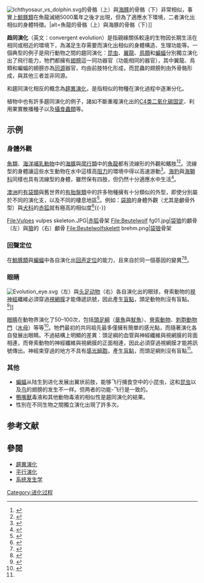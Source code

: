 {{multiple image
|align=right|total_width=500|footer=[[鼴鼠|鼴鼠]]的前肢（左）和[[螻蛄|螻蛄]]的前肢（右）都具有梳子形結構，而[[哺乳动物|哺乳动物]]和[[昆虫|昆虫]]並非近親，但為了適應刨土穴居的生活，二者演化出相似的身體特徵。
|width1=800|height1=525|image1=European mole detail of muzzle and paws.jpg|alt1=鼴鼠的前肢
|width2=800|height2=525|image2=Leg of Gryllotalpa.jpg|alt2=螻蛄的前肢
}}
[[File:Ichthyosaur_vs_dolphin.svg|thumb]]的骨骼（上）與[[海豚|海豚]]的骨骼（下）非常相似，事實上[[鯨豚類|鯨豚類]]在魚龍滅絕5000萬年之後才出現，但為了適應水下環境，二者演化出相似的身體特徵。|alt=魚龍的骨骼（上）與海豚的骨骼（下）]]

'''趋同演化'''（英文：convergent evolution）是指親緣關係較遠的生物因长期生活在相同或相近的環境下，為滿足生存需要而演化出相似的身體構造、生理功能等。一個典型的例子是飛行動物之間的趨同演化：[[昆虫|昆虫]]、[[翼龍|翼龍]]、[[鳥類|鳥類]]和[[蝙蝠|蝙蝠]]分別獨立演化出了飛行能力，牠們都擁有[[翅膀|翅膀]]這一同功器官（功能相同的器官），其中翼龍、鳥類和蝙蝠的翅膀亦為[[同源|同源]]器官，均由前肢特化形成，而昆蟲的翅膀則由外骨骼形成，與其他三者並非同源。

和趨同演化相反的概念為[[趨異演化|趨異演化]]，是指相似的物種在演化過程中逐漸分化。

植物中也有許多趨同演化的例子，諸如不斷重複演化出的[[C4类二氧化碳固定|C4类二氧化碳固定]]、利用果實散播種子以及[[食蟲植物|攝食蟲類]]等。

==示例==
===身體外觀===
[[魚類|魚類]]、[[海洋哺乳動物|海洋哺乳動物]]中的[[海豚|海豚]]與[[爬行類|爬行類]]中的[[魚龍|魚龍]]都有流線形的外觀和鰭肢<ref>{{cite web|title=How do analogies evolve?|url=http://evolution.berkeley.edu/evolibrary/article/similarity_ms_08|accessdate=2017-01-26|publisher=University of California Berkeley|archive-url=https://web.archive.org/web/20170402153740/http://evolution.berkeley.edu/evolibrary/article/similarity_ms_08|archive-date=2017-04-02|dead-url=no}}</ref><ref>{{Cite book|url=https://books.google.com/books?id=LgdL9ZP2ftgC&pg=PA133|publisher=CRC Press|date=2012-03-15|isbn=978-1-84076-623-3|language=en|first=Paul|last=Selden|first2=John|last2=Nudds|title=Evolution of Fossil Ecosystems|pages=133|access-date=2018-12-13|archive-date=2017-02-15|archive-url=https://web.archive.org/web/20170215082234/https://books.google.com/books?id=LgdL9ZP2ftgC&pg=PA133|dead-url=no}}</ref>。流線型的身體讓這些水生動物在水中這樣高[[阻力|阻力]]的環境中得以高速游動<ref>{{Cite web|title=The Marine Environment as a  Selective Force for Secondary Marine Forms|url=http://cetus.ucsd.edu/sio133/PDF/Marine%20Environment%20&%20Secondary%20Marine%20Forms2016.pdf|accessdate=2020-09-19|last=Ballance|first=Lisa|year=2016|publisher=UCSD|archive-url=https://web.archive.org/web/20170202025138/http://cetus.ucsd.edu/sio133/PDF/Marine%20Environment%20%26%20Secondary%20Marine%20Forms2016.pdf|archive-date=2017-02-02|dead-url=yes}}</ref>。[[海豹|海豹]]與[[海獅科|海獅科]]同樣也具有流線型的身體，雖然保有四肢，但仍然十分適應水中生活<ref>{{Cite journal|title=Use of spectral analysis to test hypotheses on the origin of pinnipeds.|url=https://academic.oup.com/mbe/article-lookup/doi/10.1093/oxfordjournals.molbev.a040189|last=Lento|first=G. M.|last2=Hickson|first2=R. E.|date=1995-01-01|journal=Molecular Biology and Evolution|issue=1|doi=10.1093/oxfordjournals.molbev.a040189|volume=12|pages=28–52|language=en|issn=0737-4038|pmid=7877495|last3=Chambers|first3=G. K.|last4=Penny|first4=D.|access-date=2021-09-23|archive-date=2017-07-29|archive-url=https://web.archive.org/web/20170729070032/https://academic.oup.com/mbe/article-lookup/doi/10.1093/oxfordjournals.molbev.a040189|dead-url=no}}</ref>。

[[澳洲|澳洲]]的[[有袋類|有袋類]]與舊世界的[[胎盤動物|有胎盤類]]中的許多物種擁有十分類似的外型，即使分別屬於不同的演化支，以及不同的棲息地區<ref name="SCM2005">{{Cite book|url=https://www.worldcat.org/title/lifes-solution-inevitable-humans-in-a-lonely-universe/oclc/156902715|publisher=Cambridge University Press|date=2004|location=Cambridge|isbn=978-0-521-60325-6|oclc=156902715|language=en|first=S|last=Conway Morris|title=Life's solution: inevitable humans in a lonely universe|access-date=2021-09-23|archive-date=2021-11-03|archive-url=https://web.archive.org/web/20211103190044/https://www.worldcat.org/title/lifes-solution-inevitable-humans-in-a-lonely-universe/oclc/156902715|dead-url=no}}</ref>。例如：[[袋狼|袋狼]]的身體外觀（尤其是顱骨外型）與[[犬科|犬科]]的[[赤狐|赤狐]]就有極高的相似度<ref>{{cite journal|title=Comparison of Skull Shape in Marsupial and Placental Carnivores|author=Werdelin, L.|journal=Australian Journal of Zoology|issue=2|doi=10.1071/ZO9860109|year=1986|volume=34|pages=109–117}}</ref>{{-}}

<gallery heights="200" mode="packed" caption="[[有袋類|有袋類]]與[[胎盤動物|有胎盤類]]的趨同演化">
File:Vulpes vulpes skeleton.JPG|[[赤狐|赤狐]]骨架
File:Beutelwolf fg01.jpg|[[袋狼|袋狼]]的顱骨（左）與[[狼|狼]]的（右）顱骨
File:Beutelwolfskelett brehm.png|[[袋狼|袋狼]]骨架 
</gallery>

===回聲定位===
在[[鯨豚類|鯨豚類]]與[[蝙蝠|蝙蝠]]中各自演化出[[回声定位|回声定位]]的能力，且來自於同一個基因的變異<ref>{{Cite web|title=Bats and Dolphins Evolved Echolocation in Same Way|url=http://www.sciencemag.org/news/2013/09/bats-and-dolphins-evolved-echolocation-same-way|access-date=2017-01-15|date=4 September 2014|last=Pennisi|first=Elizabeth|publisher=American Association for the Advancement of Science|archive-url=https://web.archive.org/web/20161225205115/http://www.sciencemag.org/news/2013/09/bats-and-dolphins-evolved-echolocation-same-way|archive-date=2016-12-25|dead-url=no}}</ref><ref>{{Cite journal|title=Convergent sequence evolution between echolocating bats and dolphins|url=https://linkinghub.elsevier.com/retrieve/pii/S0960982209020739|last=Liu|first=Yang|last2=Cotton|first2=James A.|date=2010-01|journal=Current Biology|issue=2|doi=10.1016/j.cub.2009.11.058|volume=20|pages=R53–R54|language=en|pmid=20129036|last3=Shen|first3=Bin|last4=Han|first4=Xiuqun|last5=Rossiter|first5=Stephen J.|last6=Zhang|first6=Shuyi|access-date=2021-09-23|archive-date=2022-02-14|archive-url=https://web.archive.org/web/20220214151939/https://linkinghub.elsevier.com/retrieve/pii/S0960982209020739|dead-url=no}}</ref>。

===眼睛===
[[File:Evolution_eye.svg|thumb]]（左）與[[头足动物|头足动物]]（右）各自演化出的眼球，脊索動物的[[視神經|視神經]]纖維必須穿過[[視網膜|視網膜]]才能傳遞訊號，因此產生[[盲點_(眼)|盲點]]，頭足動物則沒有盲點。<ref>{{Cite book|url=https://books.google.com/books?id=ASADBUVAiDUC&pg=PA574|publisher=Nelson Thornes|date=1986|isbn=978-0-17-448019-8|language=en|first=M. B. V.|last=Roberts|title=Biology: A Functional Approach|pages=574|access-date=2018-12-14|archive-date=2016-09-12|archive-url=https://web.archive.org/web/20160912091025/https://books.google.com/books?id=ASADBUVAiDUC&pg=PA574|dead-url=no}}</ref>]]
{{main|{{le|眼的演化|Eye evolution}}}}

[[眼睛|眼睛]]在動物界演化了50–100次，包括[[頭足綱|頭足綱]]（[[章魚|章魚]]與[[魷魚|魷魚]]）、[[脊索動物|脊索動物]]、[[刺胞動物門|刺胞動物門]]（[[水母|水母]]）等等<ref>{{Cite journal|title=Assembly of the cnidarian camera-type eye from vertebrate-like components|url=http://www.pnas.org/lookup/doi/10.1073/pnas.0800388105|last=Kozmik|first=Zbynek|last2=Ruzickova|first2=Jana|date=2008-07-01|journal=Proceedings of the National Academy of Sciences|issue=26|doi=10.1073/pnas.0800388105|volume=105|pages=8989–8993|language=en|bibcode=2008PNAS..105.8989K|issn=0027-8424|pmc=2449352 |pmid=18577593|last3=Jonasova|first3=Kristyna|last4=Matsumoto|first4=Yoshifumi|last5=Vopalensky|first5=Pavel|last6=Kozmikova|first6=Iryna|last7=Strnad|first7=Hynek|last8=Kawamura|first8=Shoji|last9=Piatigorsky|first9=Joram}}</ref>。牠們最初的共同祖先最多僅擁有簡單的感光點，而隨著演化各自發展出眼睛。不過結構上明顯的差異：頭足綱的血管與神經纖維與視網膜的背面相連，而脊索動物的神經纖維與視網膜的正面相連，因此必須穿過視網膜才能將訊號傳出。神經束穿過的地方不具有[[感光細胞|感光細胞]]，產生[[盲點_(眼)|盲點]]，而頭足綱則沒有盲點<ref name="SCM2005" />。

===其他===
*[[蝙蝠|蝙蝠]]从陆生到进化发展出翼状前肢，能够飞行捕食空中的小昆虫，这和[[昆虫|昆虫]]以及[[鸟|鸟]]的翅膀的发生不一样。但两者的功能-飞行是一致的。
*[[鴨嘴獸|鴨嘴獸]]毒液和其他動物毒液的相似性是趨同演化的結果。
*性別在不同生物之間獨立演化出現了許多次。

{{multiple image
 | align = left
 | total_width = 320
 | image1 = Hummingbird-colibri.jpg
 | width1 = 871 | height1 = 582
 | caption1 = <center>[[蜂鳥|蜂鳥]]的尖喙</center>
 | image2 = Macroglossum stellatarum01.jpg
 | width2 = 600 | height2 = 450
 | caption2  = <center>[[天蛾科|天蛾]]的口器</center>
}}
{{multiple image
 | align = left
 | total_width = 320
 | image1 = Ichthyosaurus sp 2.jpg
 | width1 = 2523| height1 = 827
 | caption1 = <center>[[魚龍|魚龍]]</center>
 | image2 = Spotteddolphin1.jpg
 | width2 = 600 | height2 = 258
 | caption2  = <center>[[海豚|海豚]]</center>
}}
{{multiple image
 | align = left
 | total_width = 320
 | image1 = Big-eared-townsend-fledermaus.jpg
 | width1 = 617 | height1 = 375
 | caption1 = <center>[[蝙蝠|蝙蝠]]的翅膀</center>
 | image2 = Dinosauria - Pterodactylus kochi.jpg
 | width2 =  | height2 = 960
 | caption2  = <center>[[翼手龍|翼手龍]]的翅膀</center>
 | image3 = Rock dove - natures pics.jpg
 | width3 = 1440 | caption3  = <center>[[鳥|鳥]]的翅膀</center>
}}
{{multiple image
 | align = left
 | total_width = 320
 | image1 = Caribbean reef squid.jpg
 | width1 = 793 | height1 = 600
 | caption1 = <center>[[烏賊|烏賊]]的眼</center>
 | image2 = Menschliches Auge.jpg
 | width2 = 758 | height2 = 621
 | caption2  = <center>[[人|人]]的眼</center>
}}
{{clear}}

==参考文献==
{{Reflist|35em}}

==參閱==
{{Portal|生物学}}
* [[趨異演化|趨異演化]]
* [[平行演化|平行演化]]
* [[系统发生学|系统发生学]]

{{Evo ecol|state=collapsed}}
{{進化|state=collapsed}}

[[Category:进化过程|Category:进化过程]]